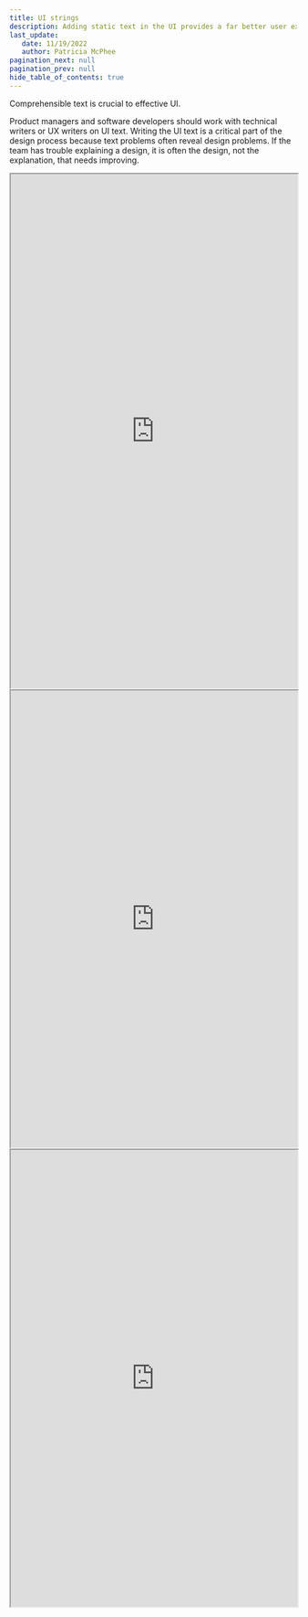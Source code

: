 ```yaml
---
title: UI strings
description: Adding static text in the UI provides a far better user experience than nothing at all. For example, a UI can get complex like the Azure portal. Having that guidance in the Azure UI helps the IT professional, in this case, work more efficiently in Azure.  
last_update: 
   date: 11/19/2022
   author: Patricia McPhee
pagination_next: null
pagination_prev: null
hide_table_of_contents: true
---
```


Comprehensible text is crucial to effective UI. 

Product managers and software developers should work with technical writers or UX writers on UI text. Writing the UI text is a critical part of the design process because text problems often reveal design problems. If the team has trouble explaining a design, it is often the design, not the explanation, that needs improving.
<br />

<iframe width="100%" height="900" src="https://www.figma.com/embed?embed_host=share&url=https%3A%2F%2Fwww.figma.com%2Ffile%2FR9H8wCBqTHUZdbmtxdsv3l%2FPatricia-McPhee's-UX-Writing-Portfolio%3Fnode-id%3D767%253A5145%26t%3DoamaxtivsiQYHXg2-1" allowfullscreen></iframe>

<iframe width="100%" height="800" src="https://www.figma.com/embed?embed_host=share&url=https%3A%2F%2Fwww.figma.com%2Ffile%2FR9H8wCBqTHUZdbmtxdsv3l%2FPatricia-McPhee's-UX-Writing-Portfolio%3Fnode-id%3D5%253A9909%26t%3DXlAImWQUfjmRexlD-1" allowfullscreen></iframe>

<iframe width="100%" height="800" src="https://www.figma.com/embed?embed_host=share&url=https%3A%2F%2Fwww.figma.com%2Ffile%2FR9H8wCBqTHUZdbmtxdsv3l%2FPatricia-McPhee's-UX-Writing-Portfolio%3Fnode-id%3D767%253A5142%26t%3DXlAImWQUfjmRexlD-1" allowfullscreen></iframe>

